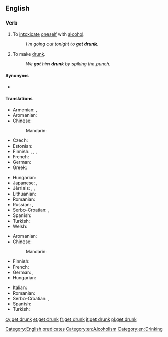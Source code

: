 ==English==

===Verb===
{{en-verb|head=[[get]] [[drunk]]|gets drunk|getting drunk|got drunk|gotten drunk}}

# {{context|intransitive|lang=en}} To [[intoxicate]] [[oneself]] with [[alcohol]].
#: ''I'm going out tonight to '''get drunk'''.''
# {{context|transitive|lang=en}} To make [[drunk]].
#: ''We '''got''' him '''drunk''' by spiking the punch.''

====Synonyms====
* {{l|en|bedrink}}

====Translations====
{{trans-top|to intoxicate oneself with alcohol}}
* Armenian: {{t-|hy|հարբել|tr=harbel}}, {{t-|hy|արբենալ|tr=arbenal}}
* Aromanian: {{t-|rup|mbet|alt=mi-mbet}}
* Chinese: 
*: Mandarin: {{t|cmn|喝醉|tr=hēzuì|sc=Hani}}
* Czech: {{t-|cs|opít|alt=opít se}}
* Estonian: {{t-|et|purju jääma}}
* Finnish: {{t-|fi|juopua}}, {{t+|fi|humaltua}}, {{t-|fi|tulla juovuksiin}},  {{t-|fi|tulla humalaan}}
* French: {{t+|fr|souler|alt=se souler}}
* German: {{t+|de|betrinken|alt=sich betrinken}}
* Greek: {{t+|el|μεθώ|tr=metho}}
{{trans-mid}}
* Hungarian: {{t+|hu|berúg}}
* Japanese: {{t|ja|酔っ払う|tr=よっぱらう, yopparau|sc=Jpan}}, {{t|ja|酔う|tr=よう, you|sc=Jpan}}
* Jèrriais: {{tø|roa-jer|bouaissonner}}, {{tø|roa-jer|prendre eune tchuite}}, {{tø|roa-jer|soûler|alt=sé soûler}}
* Lithuanian: {{t+|lt|nusigerti}}
* Romanian: {{t+|ro|îmbăta|alt=a se îmbăta}}
* Russian: {{t+|ru|напиваться|tr=napivát’sja}}, {{t|ru|напиться|tr=napítʹsja|sc=Cyrl}}
* Serbo-Croatian: {{t-|sh|napiti|alt=nàpiti se}}, {{t-|sh|opiti|alt=òpiti se}}
* Spanish: {{t+|es|emborracharse}}
* Turkish: {{t+|tr|sarhoş olmak}}
* Welsh: {{t+|cy|meddwi}}
{{trans-bottom}}

{{trans-top|transitive; to make drunk}}
* Aromanian: {{t-|rup|mbet}}
* Chinese: 
*: Mandarin: {{t|cmn|灌醉|tr=guànzuì|sc=Hani}}
* Finnish: {{t+|fi|juottaa}}
* French: {{t+|fr|souler}}
* German: {{t+|de|betrunken}} {{t+|de|machen}}, {{t-|de|abfüllen}}
* Hungarian: {{t-|hu|berúgat}}
{{trans-mid}}
* Italian: {{t-|it|ubriacarsi}}
* Romanian: {{t+|ro|îmbăta}}
* Serbo-Croatian: {{t-|sh|nàpiti}}, {{t-|sh|òpiti}}
* Spanish: {{t-|es|emborrachar}}
* Turkish: {{t+|tr|sarhoş etmek}}
{{trans-bottom}}

[[Category:English predicates]]
[[Category:en:Alcoholism]]
[[Category:en:Drinking]]

[[cy:get drunk]]
[[et:get drunk]]
[[fr:get drunk]]
[[it:get drunk]]
[[pl:get drunk]]